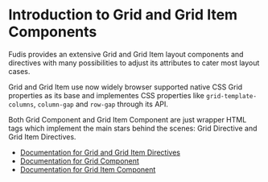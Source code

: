 
<Meta title="Components/Grid" />

# Introduction to Grid and Grid Item Components

Fudis provides an extensive Grid and Grid Item layout components and directives with many possibilities to adjust its attributes to cater most layout cases.

Grid and Grid Item use now widely browser supported native CSS Grid properties as its base and implementes CSS properties like `grid-template-columns`, `column-gap` and `row-gap` through its API.

Both Grid Component and Grid Item Component are just wrapper HTML tags which implement the main stars behind the scenes: Grid Directive and Grid Item Directives.

- [Documentation for Grid and Grid Item Directives](/docs/directives-grid-introduction--documentation)
- [Documentation for Grid Component](/docs/components-grid-grid--documentation)
- [Documentation for Grid Item Component](/docs/components-grid-grid-item--documentation)
